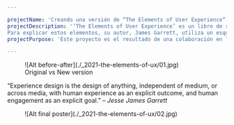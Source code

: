 ```yaml
---

projectName: 'Creando una versión de “The Elements of User Experience”'
projectDescription: '‘The Elements of User Experience’ es un libro de referencia sobre los elementos que componen la experiencia de usuario en el ámbito digital y cuyos fundamentos me han ayudado mucho a la hora de conceptualizar un proyecto.
Para explicar estos elementos, su autor, James Garrett, utiliza un esquema, el cual me gustó tanto que decidí hacer un poster para tenerlo siempre a la vista.'
projectPurpose: 'Este proyecto es el resultado de una colaboración en la que aspiramos a mejorar la generalidad del original, proponiendo cambios en la composición y en la nomenclatura con el fin de aproximarlo a nuestro criterio.'

---
```




<ProjectLayout projectFrontmatter={frontmatter} projectCover={cover}>

<figure>
  ![Alt before-after](./_2021-the-elements-of-ux/01.jpg)
  <figcaption>Original vs New version</figcaption>
</figure>

<div class="content-center">

  <bockquote>
  “Experience design is the design of anything, independent of medium, or across
  media, with human experience as an explicit outcome, and human engagement
  as an explicit goal.” – <i>Jesse James Garrett</i>
  </bockquote>

</div>

<figure>
  ![Alt final poster](./_2021-the-elements-of-ux/02.jpg)
</figure>

</ProjectLayout>
